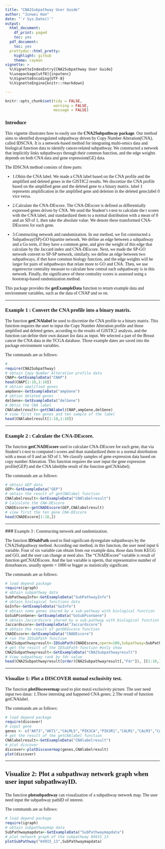 ```yaml
---
title: "CNA2Subpathway User Guide"
author: "Junwei Han"
date: "`r Sys.Date()`"
output:
  html_document:
    df_print: paged
    toc: yes
  pdf_document:
    toc: yes
  prettydoc::html_pretty:
    highlight: github
    theme: cayman
vignette: >
  %\VignetteIndexEntry{CNA2Subpathway User Guide} 
  %\usepackage[utf8]{inputenc} 
  %\VignetteEncoding{UTF-8} 
  %\VignetteEngine{knitr::rmarkdown}

---
```

```r
knitr::opts_chunk$set(tidy = FALSE,
                      warning = FALSE,
                      message = FALSE)
```

### <font face="微软雅黑"> Introduce </font>

<font face="微软雅黑"> This vignette illustrates how to easily use the **CNA2Subpathway package**. Our method aims to identifed dysregulated subpathway driven by Copy Number Alteration(CNA), called IDSCNA. It is a network-based method for integrating multi-omics data and biological function data to identify cancer-related subpathway. We constructed a network that implicitly links subpathways through their common function, and the edge weights depends on both CNA data and gene expression(GE) data. 

The IDSCNA method consists of three parts:
   
  - 1.Obtin the CNA label. We made a CNA label based on the CNA profile and the amplified and deleted genes in the GISTIC2 results. We discretize the CNA profile based on the amplified gene and the deleted gene to a binary matrix. label 1 represents amplification in the amplified gene and deletion in the deleted gene;label 0 vice versa.

  - 2.Calculate the CNA-DEscore. The CNA-DEscore is defined as differentially expressed genes driven by CNA. We used the Student’s t-test to calculate the t scores with the CNA label, and standardized them to a normal distribution with a mean of 0 and an SD of 1, then take the absolute value. We denote these transformed CNA-DEscores for each gene.

  - 3.Constructing network and randomization. In our method, we fist constructed a Subpathway(SP)-GO bipartite network. We define an edge between a subpathway and a Go term, if they have a common gene, and give the weight of this edge that calculate by the Jaccard index and CNA-DEscore. Next, we made the SP-GO network convert to SP-SP network, similarly, we define an edge between two subpathways, if thet have common biology function, and the edge weights will be larger for pairs of subpathways that relate more to GO and CNA. Then, we use eigenvector centrality measure to calculate how central each subpathwaty is in this network. Finally, the significance of these centrality scores is assessed using a bootstrap-based randomization method.

   This package provides the **getExampleData** function to return example data and environment variables, such as the data of CNAP and so on.</font>

*****
### <font face="微软雅黑">Example 1 : Convert the CNA profile into a binary matrix. </font>

<font face="微软雅黑">  The function **getCNAlabel** be used to discretize the CNA profile to a binary matrix. This function requires the user to input the Copy Number Alteration profile and those amplified and deleted genes, according to the results of GISTIC2 analysis, and the function can define their own dataset list data as input. We selected a part of the Breast cancer the CNA data in the TCGA database. Those example dates are saved into the package environment variables.
  
The commands are as follows: </font>

```r
#
require(CNA2Subpathway)
# obtain Copy Number Alteration profile data
CNAP<-GetExampleData("CNAP")
head(CNAP[1:10,1:10])
# obtion amplified genes
ampGene<-GetExampleData("ampGene")
# obtion deleted genes 
delGene<-GetExampleData("delGene")
# Obtin the CNA label
CNAlabelresult<-getCNAlabel(CNAP,ampGene,delGene)
# view first ten genes and ten sample of the label
head(CNAlabelresult[1:10,1:10])
```

*****

### <font face="微软雅黑"> Example 2 : Calculate the CNA-DEscore. </font>

<font face="微软雅黑"> The function **getCNADEscore** used to calculate CNA-DEscore for each gene, that via Student's t-test to computed t scores and than standardized them to a normal distribution with a mean of 0 and an SD of 1. We classify samples of gene expression data based on copy number Alteration. This function requires the user input the gene expression profile(GEP) and the CNA label(the result of the function getCNAlabel).
  
  The commands are as follows: </font>


```r
# obtain GEP data
GEP<-GetExampleData("GEP")
# obtain the result of getCNAlabel function
CNAlabelresult<-GetExampleData("CNAlabelresult")
# Calculate the CNA-DEscore
CNADEscore<-getCNADEscore(GEP,CNAlabelresult)
# view first the ten gene CNA-DEscore
head(CNADEscore[1:10,])
```

*****

###<font face="微软雅黑">  Example 3 : Constructing network and randomization. </font>

<font face="微软雅黑">  The function **IDSubPath** used to find significant dysregulate subpathways by the CNA2Subpathway method. According our method, in this function, the user need input 6 variable. Four of six variable can obtain from our example data, those data from KEGG and GO, and the user can change at need also. The "CNADEscore" variable is result of function getCNADEscore. And the last variable is nperm, that representative number of disturbances, usually nperm = 1000 or bigger as statistically significant. 

  The commands are as follows: </font>

```r
# load depend package
require(igraph)
# obtain subpathway data 
SubPathwayInfo<-GetExampleData("SubPathwayInfo")
# obtain biological functions data
GoInfo<-GetExampleData("GoInfo")
# obtain some genes shared by a sub-pathway with biological function
GoSubPconGene<-GetExampleData("GoSubPconGene")
# obtain Jaccardscore shared by a sub-pathway with biological function
Jaccardscore<-GetExampleData("Jaccardscore")
# obtain the result of getDEGscore function
CNADEscore<-GetExampleData("CNADEscore")
# run the IDSubPath function
CNA2Subpathwayresult<-IDSubPath(CNADEscore,nperm=100,Subpathway=SubPathwayInfo,Go=GoInfo,Jaccard=Jaccardscore,Go_SubPath_gene=GoSubPconGene)
# get the result of the IDSubPath function #only show
CNA2Subpathwayresult<-GetExampleData("CNA2Subpathwayresult")
# View subpathway rank by fdr value
head(CNA2Subpathwayresult[order(CNA2Subpathwayresult[,"Fdr"]), ][1:10,])

```

*****


### <font face="微软雅黑"> Visualize 1: Plot a DISCOVER mutual exclusivity test. </font>

<font face="微软雅黑">  The function **plotDiscovermap** used to plot mutal exclusivity picture. The user need input two datas: 1.Those intresting and happened CNA genes; 2.The resutl of function getCNAlabel.

  The commands are as follows: </font>

```r
# load depend package
require(discover)
# input gene
genes <- c("AKT3","AKT1","CALML5","PIK3CA","PIK3R1","CALM1","CALM3","CALML3")
# get the result of the getCNAlabel function
CNAlabelresult<-GetExampleData("CNAlabelresult")
# plot discover 
discover<-plotDiscovermap(genes,CNAlabelresult)
plot(discover)

```

*****

## <font face="微软雅黑"> Visualize 2: Plot a subpathway network graph when user input subpathwayID.</font>

#####
<font face="微软雅黑">  The function **plotsubpathway** can visualization of a subpathway network map. The user need input the subpathway pathID of interest.
  
  The commands are as follows:  </font>

```r
# load depend package
require(igraph)
# obtain subpathwaymap data
SubPathwaymapdata<-GetExampleData("SubPathwaymapdata")
# plot network graph of the subpathway 04915_13
plotSubPathway("04915_13",SubPathwaymapdata)

```




